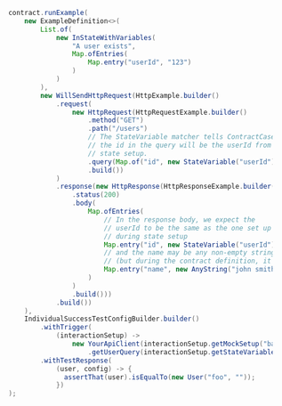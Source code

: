 ```java
    contract.runExample(
        new ExampleDefinition<>(
            List.of(
                new InStateWithVariables(
                    "A user exists",
                    Map.ofEntries(
                        Map.entry("userId", "123")
                    )
                )
            ),
            new WillSendHttpRequest(HttpExample.builder()
                .request(
                    new HttpRequest(HttpRequestExample.builder()
                        .method("GET")
                        .path("/users")
                        // The StateVariable matcher tells ContractCase that
                        // the id in the query will be the userId from the
                        // state setup.
                        .query(Map.of("id", new StateVariable("userId")))
                        .build())
                )
                .response(new HttpResponse(HttpResponseExample.builder()
                    .status(200)
                    .body(
                        Map.ofEntries(
                            // In the response body, we expect the
                            // userId to be the same as the one set up
                            // during state setup
                            Map.entry("id", new StateVariable("userId")),
                            // and the name may be any non-empty string
                            // (but during the contract definition, it will be "John Smith")
                            Map.entry("name", new AnyString("john smith"))
                        )
                    )
                    .build()))
                .build())
        ),
        IndividualSuccessTestConfigBuilder.builder()
            .withTrigger(
                (interactionSetup) ->
                    new YourApiClient(interactionSetup.getMockSetup("baseUrl"))
                        .getUserQuery(interactionSetup.getStateVariable("userId")))
            .withTestResponse(
                (user, config) -> {
                  assertThat(user).isEqualTo(new User("foo", ""));
                })
    );
```
